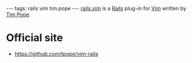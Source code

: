 ---
tags: rails vim tim.pope
---
[[rails.vim]] is a [[Rails]] plug-in for [[Vim]] written by [[Tim Pope]].

= Official site =

* https://github.com/tpope/vim-rails
